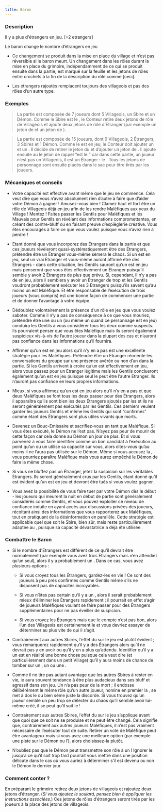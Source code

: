 ```yaml
---
title: Baron
---
```



<Role BARON header />

### Description

Il y a plus d'étrangers en jeu.  [+2 etrangers]

Le baron change le nombre d’étrangers en jeu

-	Ce changement se produit dans la mise en place du village et n’est pas réversible si le baron meurt. Un changement dans les rôles durant la mise en place du grimoire, indépendamment de ce qui se produit ensuite dans la partie, est marqué sur la feuille et les jetons de rôles entre crochets à la fin de la description du rôle comme [ceci].

-	Les étrangers rajoutés remplacent toujours des villageois et pas des rôles d’un autre type.

### Exemples

> La partie est composée de 7 joueurs dont 5 Villageois, un Sbire et un Démon. Comme le Sbire est le <Role BARON />, le Conteur retire deux jetons de rôle de Villageois et ajoute deux jetons de rôle d’Etranger (par exemple un jeton de <Role VERTUEUX /> et un jeton de <Role MAJORDOME />).

> La partie est composée de 15 joueurs, dont 9 Villageois, 2 Étrangers, 3 Sbires et 1 Démon. Comme le <Role BARON /> est en jeu, le Conteur doit ajouter un <Role SOULARD /> et un <Role RECLUS />. Il décide de retirer le jeton du <Role MOINE /> et d’ajouter un jeton de <Role RECLUS />. Il ajoute ensuite au <Role SOULARD /> le jeton de rappel “est le <Role SOULARD />” car dans cette partie, un joueur n’est pas un Villageois, il est un Étranger : le <Role SOULARD />. Tous les jetons de personnage sont ensuite placés dans le sac pour être tirés par les joueurs.


### Mécaniques et conseils

- Votre capacité est effective avant même que le jeu ne commence. Cela veut dire que vous n’avez absolument rien d’autre à faire que d’aider votre Démon à gagner ! Amusez-vous bien ! Clamez haut et fort être un rôle de Villageois déjà en jeu afin de les rendre Maléfiques aux yeux du Village ! Mentez ! Faites passer les Gentils pour Maléfiques et les Mauvais pour Gentils en révélant des informations compromettantes, en créant des contre-bluff ou en faisant preuve d’espièglerie créative. Vous êtes encouragés à faire ce que vous voulez puisque vous n’avez rien à perdre !

- Etant donné que vous incorporez des Étrangers dans la partie et que ces joueurs révèleront quasi-systématiquement être des Étrangers, prétendre être un Étranger vous-même sèmera le chaos. Si un <Role SOULARD /> est en jeu, seul un vrai Étranger et vous-même auront affirmé être des Étrangers - dans cette situation, les Gentils sauront qu’un <Role BARON /> est en jeu mais penseront que vous êtes effectivement un Étranger puisqu’il semble y avoir 2 Étrangers de plus que prévu. Si, cependant, il n’y a pas de <Role SOULARD /> en jeu, alors il semblera y avoir un Étranger de trop et les Gentils voudront probablement exécuter les 3 Etrangers puisqu’ils savent qu’au moins un est Maléfique. Et être responsable de l’exécution de trois joueurs (vous compris) est une bonne façon de commencer une partie et de donner l’avantage à votre équipe. 

- Dédoublez volontairement la présence d’un rôle en jeu que vous voulez saboter. Comme il n’y a pas de conséquence à ce que vous mouriez, prétendre être une <Role VOYANTE /> ou un <Role CROQUE_MORT /> (ou même un <Role MAIRE /> quand ce personnage est en jeu) conduira les Gentils à vous considérer tous les deux comme suspects. Ils pourraient penser que vous êtes Maléfique mais ils seront également suspicieux vis-à-vis de l’autre joueur dans la plupart des cas et n’auront pas confiance dans les informations qu’il fournira.

- Affirmer qu’un <Role BARON /> est en jeu alors qu’il n’y en a pas est une excellente stratégie pour les Maléfiques. Prétendre être un Etranger réoriente les conversations du groupe sur une présence avérée ou non d’un <Role BARON /> dans la partie. Si les Gentils arrivent à croire qu’un <Role BARON /> est effectivement en jeu, alors vous passez pour un Etranger légitime mais les Gentils conclueront également qu’un <Role SOULARD /> est en jeu puisque seul le <Role SOULARD /> peut être l’autre Etranger. Ils n’auront pas confiance en leurs propres informations. 

- Mieux, si vous affirmez qu’un <Role BARON /> est en jeu alors qu’il n’y en a pas et que deux Maléfiques se font tous les deux passer pour des Étrangers, alors il apparaîtra qu’ils sont bien les deux Étrangers ajoutés par les <Role BARON /> et ils ne seront généralement pas exécutés par les Gentils. Ces derniers veulent garder les joueurs Gentils et même les Gentils qui sont “confirmés” comme étant des Étrangers sont plus utiles vivants que morts.

- Devenez un Bouc-Emissaire et sacrifiez-vous en tant que Maléfique. Si vous êtes exécuté, le Démon ne l’est pas. N’ayez pas peur de mourir de cette façon car cela donne au Démon un jour de plus. Et si vous parvenez à vous faire identifier comme un bon candidat à l’exécution au point qu’un <Role MERCENAIRE /> ou un <Role GARDIEN /> utilise sa capacité sur vous, alors dites-vous qu’au moins il ne l’aura pas utilisée sur le Démon. Même si vous accusez la <Role PUCELLE />, vous pourriez paraître Maléfique mais vous aurez empêché le Démon de faire la même chose.

- Si vous ne bluffez pas un Étranger, jetez la suspicion sur les véritables Étrangers. Ils seront généralement crus par les Gentils, étant donné qu’il est évident qu’un <Role BARON /> est en jeu et devront être tués si vous voulez gagner.

- Vous avez la possibilité de vous faire tuer par votre Démon dès le début - les joueurs qui meurent la nuit en début de partie sont généralement considérés comme Gentils, et vous pouvez exploiter ce niveau de confiance induite en ayant accès aux discussions privées des joueurs, récoltant ainsi des informations que vous rapporterez aux Maléfiques, tout en pratiquant de la désinformation en parallèle. Cette stratégie est applicable quel que soit le Sbire, bien sûr, mais reste particulièrement adaptée au <Role BARON />, puisque sa capacité dévastatrice a déjà été utilisée. 


### Combattre le Baron

- Si le nombre d'Etrangers est différent de ce qu’il devrait être normalement (par exemple vous avez trois Étrangers mais n’en attendiez qu’un seul), alors il y a probablement un <Role BARON />. Dans ce cas, vous avez plusieurs options :

    - Si vous croyez tous les Étrangers, gardez-les en vie ! Ce sont des joueurs à peu près confirmés comme Gentils même s’ils ne disposent pas de capacités incroyables.

    - Si vous n’êtes pas certain qu’il y a un <Role BARON />, alors il serait probablement mieux d’éliminer les Étrangers rapidement ; il pourrait en effet s’agir de joueurs Maléfiques voulant se faire passer pour des Étrangers supplémentaires pour ne pas éveiller de suspicion.

    - Si vous croyez les Étrangers mais que le compte n’est pas bon, alors l’un des Villageois est certainement le <Role SOULARD /> et vous devriez essayer de déterminer au plus vite de qui il s’agit.

- Contrairement aux autres Sbires, l’effet du <Role BARON /> sur le jeu est plutôt évident ; vous remarquerez rapidement qu’il y a des Étrangers alors qu’il ne devrait pas y en avoir ou qu’il y en a plus qu’attendu. Identifier qu’il y a un <Role BARON /> est en réalité une bonne chose puisque cela veut dire (et particulièrement dans un petit Village) qu’il y aura moins de chance de tomber sur un <Role EMPOISONNEUR />, un <Role ESPION /> ou une <Role CROQUEUSE_D_HOMMES />.

- Comme il ne tire pas autant avantage que les autres Sbires à rester en vie, le <Role BARON /> aura souvent tendance à être plus audacieux dans ses bluff et agressif dans son jeu. Un <Role BARON /> n’a pas peur de la mort ; il endosse délibérément le même rôle qu’un autre joueur, nomine en premier la <Role PUCELLE />, se met à dos le <Role MERCENAIRE /> ou bien sème juste la discorde. Si vous trouvez qu’un joueur semble un peu trop se délecter du chaos qu’il semble avoir lui-même créé, il se peut qu’il soit le <Role BARON /> !

- Contrairement aux autres Sbires, l’effet du <Role BARON /> sur le jeu s’applique avant que quoi que ce soit ne se produise et ne peut être changé. Cela signifie que, contrairement aux autres joueurs Maléfiques, il n’est pas vraiment nécessaire de l’exécuter tout de suite. Retirer un vote de Maléfique peut être avantageux mais si vous avez une meilleure option (par exemple une piste sur le Démon ou l’<Role EMPOISONNEUR />), alors choisissez-la plutôt.

- N’oubliez pas que le Démon peut transmettre son rôle à un <Role BARON /> ! Ignorer le <Role BARON /> jusqu’à ce qu’il soit trop tard pourrait vous mettre dans une position délicate dans le cas où vous auriez à déterminer s’il est devenu ou non le Démon le dernier jour.

### Comment conter ?

En préparant le grimoire retirez deux jetons de villageois et rajoutez deux jetons d’étranger. (_Si vous ajoutez le soulard, pensez bien à appliquer les instructions associées._) Ces jetons de rôles d’étrangers seront tirés par les joueurs à la place des jetons de villageois.